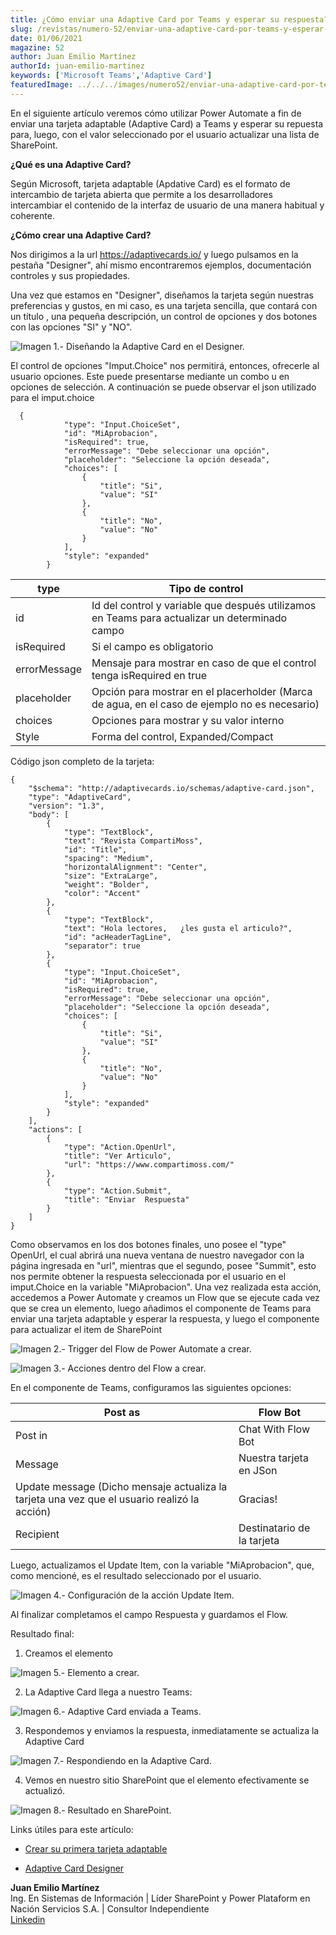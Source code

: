 ```yaml
---
title: ¿Cómo enviar una Adaptive Card por Teams y esperar su respuesta?
slug: /revistas/numero-52/enviar-una-adaptive-card-por-teams-y-esperar-su-respuestav3
date: 01/06/2021
magazine: 52
author: Juan Emilio Martínez
authorId: juan-emilio-martinez
keywords: ['Microsoft Teams','Adaptive Card']
featuredImage: ../../../images/numero52/enviar-una-adaptive-card-por-teams-y-esperar-su-respuestav3/image1.png
---
```


En el siguiente artículo veremos cómo utilizar Power Automate a fin de
enviar una tarjeta adaptable (Adaptive Card) a Teams y esperar su
repuesta para, luego, con el valor seleccionado por el usuario
actualizar una lista de SharePoint.

**¿Qué es una Adaptive Card?**

Según Microsoft, tarjeta adaptable (Apdative Card) es el formato de
intercambio de tarjeta abierta que permite a los desarrolladores
intercambiar el contenido de la interfaz de usuario de una manera
habitual y coherente.

**¿Cómo crear una Adaptive Card?**

Nos dirigimos a la url https://adaptivecards.io/ y luego pulsamos en
la pestaña "Designer", ahí mismo encontraremos ejemplos, documentación
controles y sus propiedades.

Una vez que estamos en "Designer", diseñamos la tarjeta según nuestras
preferencias y gustos, en mi caso, es una tarjeta sencilla, que contará
con un título , una pequeña descripción, un control de opciones y dos
botones con las opciones "SI" y "NO".

![Imagen 1.- Diseñando la Adaptive Card en el Designer.](../../../images/numero52/enviar-una-adaptive-card-por-teams-y-esperar-su-respuestav3/image1.png)


El control de opciones "Imput.Choice" nos permitirá, entonces, ofrecerle
al usuario opciones. Este puede presentarse mediante un combo u en
opciones de selección. A continuación se puede observar el json
utilizado para el imput.choice

```
  {
            "type": "Input.ChoiceSet",
            "id": "MiAprobacion",
            "isRequired": true,
            "errorMessage": "Debe seleccionar una opción",
            "placeholder": "Seleccione la opción deseada",
            "choices": [
                {
                    "title": "Si",
                    "value": "SI"
                },
                {
                    "title": "No",
                    "value": "No"
                }
            ],
            "style": "expanded"
        }
```

  | type                                | Tipo de control
  | ----------------------------------- | -----------------------------------
  | id                                  | Id del control y variable que después utilizamos en Teams para actualizar un determinado campo
  |isRequired                           | Si el campo es obligatorio
  |errorMessage                         | Mensaje para mostrar en caso de que el control tenga isRequired en true
  | placeholder                         | Opción para mostrar en el placerholder (Marca de agua, en el caso de ejemplo no es necesario)
  | choices                             | Opciones para mostrar y su valor interno
  | Style                               | Forma del control, Expanded/Compact

Código json completo de la tarjeta:

```
{
    "$schema": "http://adaptivecards.io/schemas/adaptive-card.json",
    "type": "AdaptiveCard",
    "version": "1.3",
    "body": [
        {
            "type": "TextBlock",
            "text": "Revista CompartiMoss",
            "id": "Title",
            "spacing": "Medium",
            "horizontalAlignment": "Center",
            "size": "ExtraLarge",
            "weight": "Bolder",
            "color": "Accent"
        },
        {
            "type": "TextBlock",
            "text": "Hola lectores,   ¿les gusta el articulo?",
            "id": "acHeaderTagLine",
            "separator": true
        },
        {
            "type": "Input.ChoiceSet",
            "id": "MiAprobacion",
            "isRequired": true,
            "errorMessage": "Debe seleccionar una opción",
            "placeholder": "Seleccione la opción deseada",
            "choices": [
                {
                    "title": "Si",
                    "value": "SI"
                },
                {
                    "title": "No",
                    "value": "No"
                }
            ],
            "style": "expanded"
        }
    ],
    "actions": [
        {
            "type": "Action.OpenUrl",
            "title": "Ver Articulo",
            "url": "https://www.compartimoss.com/"
        },
        {
            "type": "Action.Submit",
            "title": "Enviar  Respuesta"
        }
    ]
}
```

Como observamos en los dos botones finales, uno posee el "type" OpenUrl,
el cual abrirá una nueva ventana de nuestro navegador con la página
ingresada en "url", mientras que el segundo, posee "Summit", esto nos
permite obtener la respuesta seleccionada por el usuario en el
imput.Choice en la variable "MiAprobacion". Una vez realizada esta
acción, accedemos a Power Automate y creamos un Flow que se ejecute cada
vez que se crea un elemento, luego añadimos el componente de Teams para
enviar una tarjeta adaptable y esperar la respuesta, y luego el
componente para actualizar el item de SharePoint

![Imagen 2.- Trigger del Flow de Power Automate a crear.](../../../images/numero52/enviar-una-adaptive-card-por-teams-y-esperar-su-respuestav3/image2.png)


![Imagen 3.- Acciones dentro del Flow a crear.](../../../images/numero52/enviar-una-adaptive-card-por-teams-y-esperar-su-respuestav3/image3.png)


En el componente de Teams, configuramos las siguientes opciones:

  | Post as                             | Flow Bot
  |----------------------------------- |-----------------------------------
  | Post in                             | Chat With Flow Bot
  |Message                             | Nuestra tarjeta en JSon
  | Update message (Dicho mensaje actualiza la tarjeta una vez que el usuario realizó la acción)        | Gracias!
  | Recipient                           | Destinatario de la tarjeta
  
Luego, actualizamos el Update Item, con la variable "MiAprobacion", que,
como mencioné, es el resultado seleccionado por el usuario.

![Imagen 4.- Configuración de la acción Update Item.](../../../images/numero52/enviar-una-adaptive-card-por-teams-y-esperar-su-respuestav3/image4.png)


Al finalizar completamos el campo Respuesta y guardamos el Flow.

Resultado final:

1.  Creamos el elemento

![Imagen 5.- Elemento a crear.](../../../images/numero52/enviar-una-adaptive-card-por-teams-y-esperar-su-respuestav3/image5.png)


2.  La Adaptive Card llega a nuestro Teams:

![Imagen 6.- Adaptive Card enviada a Teams.](../../../images/numero52/enviar-una-adaptive-card-por-teams-y-esperar-su-respuestav3/image6.png)


3.  Respondemos y enviamos la respuesta, inmediatamente se actualiza la
    Adaptive Card

![Imagen 7.- Respondiendo en la Adaptive Card.](../../../images/numero52/enviar-una-adaptive-card-por-teams-y-esperar-su-respuestav3/image7.jpg)


4.  Vemos en nuestro sitio SharePoint que el elemento efectivamente se
    actualizó.

![Imagen 8.- Resultado en SharePoint.](../../../images/numero52/enviar-una-adaptive-card-por-teams-y-esperar-su-respuestav3/image8.png)


Links útiles para este artículo:

-   [Crear su primera tarjeta adaptable](https://docs.microsoft.com/es-es/power-automate/create-adaptive-cards)

-   [Adaptive Card Designer](https://adaptivecards.io/)

**Juan Emilio Martínez** <br />
Ing. En Sistemas de Información | Líder SharePoint y Power Plataform en Nación Servicios S.A. | Consultor Independiente <br />
[Linkedin](https://www.linkedin.com/in/juan-emilio-mart%C3%ADnez-3b76824b)